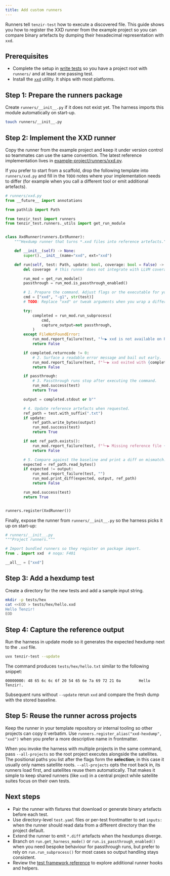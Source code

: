 ```yaml
---
title: Add custom runners
---
```


Runners tell `tenzir-test` how to execute a discovered file. This guide shows
you how to register the XXD runner from the example project so you can compare
binary artefacts by dumping their hexadecimal representation with `xxd`.

## Prerequisites

- Complete the setup in [write tests](/guides/testing/write-tests) so you have a
  project root with `runners/` and at least one passing test.
- Install the [`xxd`](https://man.archlinux.org/man/xxd.1.en) utility. It ships
  with most platforms.

## Step 1: Prepare the runners package

Create `runners/__init__.py` if it does not exist yet. The harness imports this
module automatically on start-up.

```sh
touch runners/__init__.py
```

## Step 2: Implement the XXD runner

Copy the runner from the example project and keep it under version control so
teammates can use the same convention. The latest reference implementation lives
in
[example-project/runners/xxd.py](https://github.com/tenzir/test/blob/main/example-project/runners/xxd.py).

If you prefer to start from a scaffold, drop the following template into
`runners/xxd.py` and fill in the `TODO` notes where your implementation needs
to differ (for example when you call a different tool or emit additional
artefacts).

```python
# runners/xxd.py
from __future__ import annotations

from pathlib import Path

from tenzir_test import runners
from tenzir_test.runners._utils import get_run_module


class XxdRunner(runners.ExtRunner):
    """Hexdump runner that turns *.xxd files into reference artefacts."""

    def __init__(self) -> None:
        super().__init__(name="xxd", ext="xxd")

    def run(self, test: Path, update: bool, coverage: bool = False) -> bool:
        del coverage  # this runner does not integrate with LLVM coverage

        run_mod = get_run_module()
        passthrough = run_mod.is_passthrough_enabled()

        # 1. Prepare the command. Adjust flags or the executable for your tool.
        cmd = ["xxd", "-g1", str(test)]
        # TODO: Replace "xxd" or tweak arguments when you wrap a different command.

        try:
            completed = run_mod.run_subprocess(
                cmd,
                capture_output=not passthrough,
            )
        except FileNotFoundError:
            run_mod.report_failure(test, "└─▶ xxd is not available on PATH")
            return False

        if completed.returncode != 0:
            # 2. Surface a readable error message and bail out early.
            run_mod.report_failure(test, f"└─▶ xxd exited with {completed.returncode}")
            return False

        if passthrough:
            # 3. Passthrough runs stop after executing the command.
            run_mod.success(test)
            return True

        output = completed.stdout or b""

        # 4. Update reference artefacts when requested.
        ref_path = test.with_suffix(".txt")
        if update:
            ref_path.write_bytes(output)
            run_mod.success(test)
            return True

        if not ref_path.exists():
            run_mod.report_failure(test, f"└─▶ Missing reference file {ref_path}")
            return False

        # 5. Compare against the baseline and print a diff on mismatch.
        expected = ref_path.read_bytes()
        if expected != output:
            run_mod.report_failure(test, "")
            run_mod.print_diff(expected, output, ref_path)
            return False

        run_mod.success(test)
        return True


runners.register(XxdRunner())
```

Finally, expose the runner from `runners/__init__.py` so the harness picks it
up on start-up:

```python
# runners/__init__.py
"""Project runners."""

# Import bundled runners so they register on package import.
from . import xxd  # noqa: F401

__all__ = ["xxd"]
```

## Step 3: Add a hexdump test

Create a directory for the new tests and add a sample input string.

```sh
mkdir -p tests/hex
cat <<EOD > tests/hex/hello.xxd
Hello Tenzir!
EOD
```

## Step 4: Capture the reference output

Run the harness in update mode so it generates the expected hexdump next to the
`.xxd` file.

```sh
uvx tenzir-test --update
```

The command produces `tests/hex/hello.txt` similar to the following snippet:

```text
00000000: 48 65 6c 6c 6f 20 54 65 6e 7a 69 72 21 0a        Hello Tenzir!.
```

Subsequent runs without `--update` rerun `xxd` and compare the fresh dump with
the stored baseline.

## Step 5: Reuse the runner across projects

Keep the runner in your template repository or internal tooling so other
projects can copy it verbatim. Use `runners.register_alias("xxd-hexdump", "xxd")`
when you prefer a more descriptive name in frontmatter.

When you invoke the harness with multiple projects in the same command, pass
`--all-projects` so the root project executes alongside the satellites. The
positional paths you list after the flags form the **selection**; in this case
it usually only names satellite roots. `--all-projects` opts the root back in,
its runners load first, and satellites reuse them automatically. That makes it
simple to keep shared runners (like `xxd`) in a central project while satellite
suites focus on their own tests.

## Next steps

- Pair the runner with fixtures that download or generate binary artefacts
  before each test.
- Use directory-level `test.yaml` files or per-test frontmatter to set
  `inputs:` when the runner should read data from a different directory than the
  project default.
- Extend the runner to emit `*.diff` artefacts when the hexdumps diverge.
- Branch on `run.get_harness_mode()` or `run.is_passthrough_enabled()` when you
  need bespoke behaviour for passthrough runs, but prefer to rely on
  `run.run_subprocess()` for most cases so output handling stays consistent.
- Review the [test framework reference](/reference/test-framework/) to explore
  additional runner hooks and helpers.

